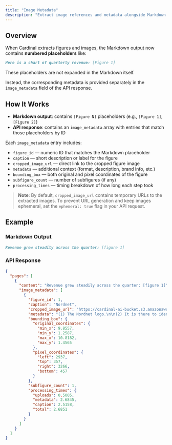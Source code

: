 ```yaml
---
title: "Image Metadata"
description: "Extract image references and metadata alongside Markdown output."
---
```


## Overview

When Cardinal extracts figures and images, the Markdown output now contains **numbered placeholders** like:

```markdown
Here is a chart of quarterly revenue: [Figure 1]
```

These placeholders are not expanded in the Markdown itself.

Instead, the corresponding metadata is provided separately in the `image_metadata` field of the API response.

## How It Works

- **Markdown output**: contains `[Figure N]` placeholders (e.g., `[Figure 1]`, `[Figure 2]`)
- **API response**: contains an `image_metadata` array with entries that match those placeholders by ID

Each `image_metadata` entry includes:

- `figure_id` — numeric ID that matches the Markdown placeholder
- `caption` — short description or label for the figure
- `cropped_image_url` — direct link to the cropped figure image
- `metadata` — additional context (format, description, brand info, etc.)
- `bounding_box` — both original and pixel coordinates of the figure
- `subfigure_count` — number of subfigures (if any)
- `processing_times` — timing breakdown of how long each step took

> **Note**: By default, `cropped_image_url` contains temporary URLs to the extracted images. To prevent URL generation and keep images ephemeral, set the `ephemeral: true` flag in your API request.

## Example

### Markdown Output

```markdown
Revenue grew steadily across the quarter: [figure 1]
```

### API Response

```json
{
  "pages": [
    {
      "content": "Revenue grew steadily across the quarter: [figure 1]",
      "image_metadata": [
        {
          "figure_id": 1,
          "caption": "Nordnet",
          "cropped_image_url": "https://cardinal-ai-bucket.s3.amazonaws.com/.../4413b49a_cropped.png?...",
          "metadata": "(1) The Nordnet logo.\n\n(2) It is there to identify the company that the presentation is about. The logo is associated with the brand \"Nordnet\".",
          "bounding_box": {
            "original_coordinates": {
              "min_x": 9.8557,
              "min_y": 1.2587,
              "max_x": 10.8182,
              "max_y": 1.4565
            },
            "pixel_coordinates": {
              "left": 2937,
              "top": 357,
              "right": 3266,
              "bottom": 457
            }
          },
          "subfigure_count": 1,
          "processing_times": {
            "uploads": 0.5005,
            "metadata": 2.6845,
            "caption": 2.5158,
            "total": 2.6851
          }
        }
      ]
    }
  ]
}
```